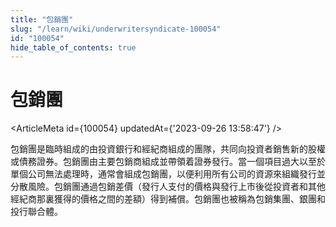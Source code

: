 ```yaml
---
title: "包銷團"
slug: "/learn/wiki/underwritersyndicate-100054"
id: "100054"
hide_table_of_contents: true
---
```



# 包銷團

<ArticleMeta id={100054} updatedAt={'2023-09-26 13:58:47'} />
<div className='border-solid border-b border-t-0 my-4 border-[var(--ifm-color-gray-300)]' />

包銷團是臨時組成的由投資銀行和經紀商組成的團隊，共同向投資者銷售新的股權或債務證券。包銷團由主要包銷商組成並帶領着證券發行。當一個項目過大以至於單個公司無法處理時，通常會組成包銷團，以便利用所有公司的資源來組織發行並分散風險。包銷團通過包銷差價（發行人支付的價格與發行上市後從投資者和其他經紀商那裏獲得的價格之間的差額）得到補償。包銷團也被稱為包銷集團、銀團和投行聯合體。

